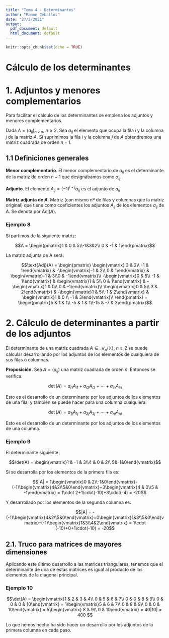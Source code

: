```yaml
---
title: "Tema 4 - Determinantes"
author: "Ramon Ceballos"
date: "27/2/2021"
output:
  pdf_document: default
  html_document: default
---
```


```r
knitr::opts_chunk$set(echo = TRUE)
```

# **Cálculo de los determinantes**

# 1. Adjuntos y menores complementarios

Para facilitar el cálculo de los determinantes se emplena los adjuntos y menores complementarios.

Dada $A = (a_{ij})_{n\times n},\ n\ge2$. Sea $a_{ij}$ el elemento que ocupa la fila $i$ y la columna $j$ de la matriz $A$. Si suprimimos la fila $i$ y la columna $j$ de $A$ obtendremos una matriz cuadrada de orden $n-1$.

## 1.1 Definiciones generales

<l class = "definition">**Menor complementario**.</l> El menor complementario de $a_{ij}$ es el determinante de la matriz de orden $n-1$ que designábamos como $\alpha_{ij}$.

<l class = "definition">**Adjunto**. </l>El elemento $A_{ij} = (-1)^{i+j}\alpha_{ij}$ es el adjunto de $a_{ij}$

<l class = "definition">**Matriz adjunta de $A$**.</l> Matriz (con mismo nº de filas y columnas que la matriz original) que tiene como coeficientes los adjuntos $A_{ij}$ de los elementos $a_{ij}$ de $A$. Se denota por $\text{Adj}(A)$.


### Ejemplo 8

Si partimos de la siguiente matriz:

$$A = \begin{pmatrix}1 & 0 & 5\\-1&3&2\\ 0 & -1 & 1\end{pmatrix}$$ 

La matriz adjunta de A será:

$$\text{Adj}(A) = 
\begin{pmatrix}
\begin{vmatrix} 3 & 2\\ -1 & 1\end{vmatrix} & 
-\begin{vmatrix}-1 & 2\\ 0 & 1\end{vmatrix} & 
\begin{vmatrix}-1 & 3\\0 & -1\end{vmatrix}\\
-\begin{vmatrix}0 & 5\\ -1 & 1\end{vmatrix} & 
\begin{vmatrix}1 & 5\\ 0 & 1\end{vmatrix} & 
-\begin{vmatrix}1 & 0\\ 0 & -1\end{vmatrix}\\
\begin{vmatrix}0 & 5\\ 3 & 2\end{vmatrix} & 
-\begin{vmatrix}1 & 5\\-1 & 2\end{vmatrix} & 
\begin{vmatrix}1 & 0 \\ -1 & 3\end{vmatrix}\\
\end{pmatrix} = \begin{pmatrix}5 & 1 & 1\\ -5 & 1 & 1\\-15 & -7 & 3\end{pmatrix}$$



# 2. Cálculo de determinantes a partir de los adjuntos

El determinante de una matriz cuadrada $A\in\mathcal{M}_n(\mathbb{K})$, $n\ge2$ se puede calcular desarrollando por los adjuntos de los elementos de cualquiera de sus filas o columnas.

<l class = "prop"> **Proposición.**</l> Sea $A = (a_{ij})$ una matriz cuadrada de orden $n$. Entonces se verifica:

$$\det(A) = a_{i1}A_{i1}+a_{i2}A_{i2}+\cdots+a_{in}A_{in}$$

Esto es el desarrollo de un determinante por los adjuntos de los elementos de una fila; y también se puede hacer para una columna cualquiera:

$$\det(A) = a_{1j}A_{1j}+a_{2j}A_{2j}+\cdots+a_{nj}A_{nj}$$

Esto es el desarrollo de un determinante por los adjuntos de los elementos de una columna.


### Ejemplo 9

El determinante siguiente:

$$\det(A) = \begin{vmatrix}1 & -1 & 3\\4 & 0 & 2\\ 5&-1&0\end{vmatrix}$$

Si se desarrolla por los elementos de la primera fila es:

$$|A| = 1\begin{vmatrix}0 & 2\\-1&0\end{vmatrix}-(-1)\begin{vmatrix}4&2\\5&0\end{vmatrix}+3\begin{vmatrix}4 & 0\\5 & -1\end{vmatrix} = 1\cdot 2+1\cdot(-10)+3\cdot(-4) = -20$$

Y desarrollado por los elementos de la segunda columna es:

$$|A| = -(-1)\begin{vmatrix}4&2\\5&0\end{vmatrix}+0\begin{vmatrix}1&3\\5&0\end{vmatrix}-(-1)\begin{vmatrix}1&3\\4&2\end{vmatrix} = 1\cdot (-10)+0+1\cdot(-10) = -20$$

## 2.1. Truco para matrices de mayores dimensiones

Aplicando este último desarrollo a las matrices triangulares, tenemos que el determinante de una de estas matrices es igual al producto de los elementos de la diagonal principal.


### Ejemplo 10

$$\det(A) = \begin{vmatrix}1 & 2 & 3 & 4\\
0 & 5 & 6 & 7\\
0 & 0 & 8 & 9\\
0 & 0 & 0 & 10\end{vmatrix} = 1\begin{vmatrix}5 & 6 & 7\\
0 & 8 & 9\\
0 & 0 & 10\end{vmatrix} = 5\begin{vmatrix}
8 & 9\\
0 & 10\end{vmatrix} = 40|10| = 400 $$

Lo que hemos hecho ha sido hacer un desarrollo por los adjuntos de la primera columna en cada paso.

